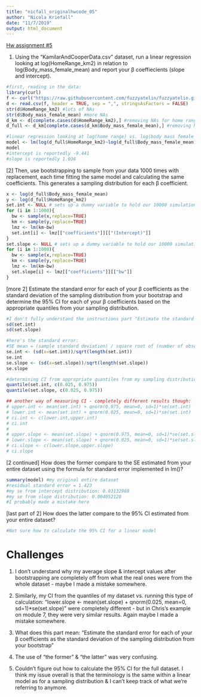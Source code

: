 ```yaml
---
title: "nicfall_originalhwcode_05"
author: "Nicola Kriefall"
date: "11/7/2019"
output: html_document
---
```


[Hw assignment #5](https://fuzzyatelin.github.io/bioanth-stats/homework-05.html)

1. Using the “KamilarAndCooperData.csv” dataset, run a linear regression looking at log(HomeRange_km2) in relation to log(Body_mass_female_mean) and report your β coeffiecients (slope and intercept).

```r
#first, reading in the data:
library(curl)
f <- curl("https://raw.githubusercontent.com/fuzzyatelin/fuzzyatelin.github.io/master/AN597_Fall19/KamilarAndCooperData.csv")
d <- read.csv(f, header = TRUE, sep = ",", stringsAsFactors = FALSE)
str(d$HomeRange_km2) #lots of NAs 
str(d$Body_mass_female_mean) #more NAs
d_km <- d[complete.cases(d$HomeRange_km2),] #removing NAs for home range
d_full <- d_km[complete.cases(d_km$Body_mass_female_mean),] #removing NAs for body mass

#linear regression looking at log(home range) vs. log(body mass female mean)
model <- lm(log(d_full$HomeRange_km2)~log(d_full$Body_mass_female_mean),data=d_full)
model
#intercept is reportedly -9.441
#slope is reportedly 1.036
```

[2] Then, use bootstrapping to sample from your data 1000 times with replacement, each time fitting the same model and calculating the same coefficients. This generates a sampling distribution for each β coefficient.

```r
x <- log(d_full$Body_mass_female_mean)
y <- log(d_full$HomeRange_km2)
set.int <- NULL # sets up a dummy variable to hold our 10000 simulations
for (i in 1:1000){
  bw <- sample(x,replace=TRUE)
  km <- sample(y,replace=TRUE)
  lmz <- lm(km~bw)
  set.int[i] <- lmz[["coefficients"]][["(Intercept)"]]
}
set.slope <- NULL # sets up a dummy variable to hold our 10000 simulations
for (i in 1:1000){
  bw <- sample(x,replace=TRUE)
  km <- sample(y,replace=TRUE)
  lmz <- lm(km~bw)
  set.slope[i] <- lmz[["coefficients"]][["bw"]]
}
```

[more 2] Estimate the standard error for each of your β coefficients as the standard deviation of the sampling distribution from your bootstrap and determine the 95% CI for each of your β coefficients based on the appropriate quantiles from your sampling distribution.

```r
#I don't fully understand the instructions part "Estimate the standard error for each of your β coefficients as the standard deviation of the sampling distribution" - here's the stanard deviation of the sampling distribution:
sd(set.int)
sd(set.slope)

#here's the standard error:
#SE mean = (sample standard deviation) / square root of (number of observations)
se.int <- (sd(x=set.int))/sqrt(length(set.int))
se.int
se.slope <- (sd(x=set.slope))/sqrt(length(set.slope))
se.slope

#determining CI from appropriate quantiles from my sampling distribution
quantile(set.int, c(0.025, 0.975))
quantile(set.slope, c(0.025, 0.975))

## another way of measuring CI - completely different results though:
# upper.int <- mean(set.int) + qnorm(0.975, mean=0, sd=1)*se(set.int)
# lower.int <- mean(set.int) + qnorm(0.025, mean=0, sd=1)*se(set.int) 
# ci.int <- c(lower.int,upper.int)
# ci.int
# 
# upper.slope <- mean(set.slope) + qnorm(0.975, mean=0, sd=1)*se(set.slope)
# lower.slope <- mean(set.slope) + qnorm(0.025, mean=0, sd=1)*se(set.slope) 
# ci.slope <- c(lower.slope,upper.slope)
# ci.slope
```

[2 continued] How does the former compare to the SE estimated from your entire dataset using the formula for standard error implemented in lm()?

```r
summary(model) #my original entire dataset
#residual standard error = 1.423
#my se from intercept distribution: 0.03132988
#my se from slope distribution: 0.004052128
#I probably made a mistake here
```

[last part of 2] How does the latter compare to the 95% CI estimated from your entire dataset?

```r
#Not sure how to calculate the 95% CI for a linear model
```


# Challenges

1. I don't understand why my average slope & intercept values after bootstrapping are completely off from what the real ones were from the whole dataset - maybe I made a mistake somewhere. 

2. Similarly, my CI from the quantiles of my dataset vs. running this type of calculation: "lower.slope <- mean(set.slope) + qnorm(0.025, mean=0, sd=1)*se(set.slope)" were completely different - but in Chris's example on module 7, they were very similar results. Again maybe I made a mistake somewhere. 

3. What does this part mean: "Estimate the standard error for each of your β coefficients as the standard deviation of the sampling distribution from your bootstrap"

4. The use of "the former" & "the latter" was very confusing. 

5. Couldn't figure out how to calculate the 95% CI for the full dataset. I think my issue overall is that the terminology is the same within a linear model as for a sampling distribution & I can't keep track of what we're referring to anymore. 